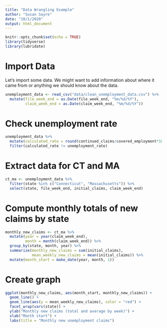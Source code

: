 ```yaml
---
title: "Data Wrangling Example"
author: "Susan Sayre"
date: "10/1/2020"
output: html_document
---
```


```r
knitr::opts_chunk$set(echo = TRUE)
library(tidyverse)
library(lubridate)
```

# Import Data

Let's import some data. We might want to add information about where it came from or anything we should know about the data.

```r
unemployment_data <- read_csv("data/clean_unemployment_data.csv") %>% 
  mutate(file_week_end = as.Date(file_week_end, "%m/%d/%Y"),
         claim_week_end = as.Date(claim_week_end, "%m/%d/%Y"))
```
# Check unemployment rate
```r

unemployment_data %>% 
  mutate(calculated_rate = round(continued_claims/covered_employment*100, 2)) %>% 
  filter(calculated_rate != unemployment_rate) 
```

# Extract data for CT and MA
```r

ct_ma <- unemployment_data %>% 
  filter(state %in% c("Connecticut", "Massachusetts")) %>% 
  select(state, file_week_end, initial_claims, claim_week_end)

```
 
 
# Compute monthly totals of new claims by state
```r
monthly_new_claims <- ct_ma %>% 
  mutate(year = year(claim_week_end),
         month = month(claim_week_end)) %>% 
  group_by(state, month, year) %>% 
  summarize(monthly_new_claims = sum(initial_claims),
            mean_weekly_new_claims = mean(initial_claims)) %>% 
  mutate(month_start = make_date(year, month, 1))

```
# Create graph
```r

ggplot(monthly_new_claims, aes(month_start, monthly_new_claims)) + 
  geom_line() +
  geom_line(aes(y = mean_weekly_new_claims), color = "red") +
  facet_wrap(vars(state)) +
  ylab("Monthly new claims (total and average by week)") +
  xlab("Month start") +
  labs(title = "Monthly new unemployment claims")

```

 